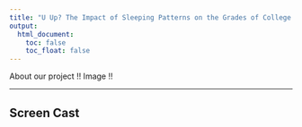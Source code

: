 ```yaml
---
title: "U Up? The Impact of Sleeping Patterns on the Grades of College Students (TO BE EDITED)"
output: 
  html_document:
    toc: false
    toc_float: false
---
```


About our project !! Image !!


-----


## Screen Cast
